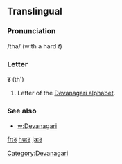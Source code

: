 {{also|ㆆ|ㅎ}}
==Translingual==

===Pronunciation===
/tha/ (with a hard ''t'')

===Letter===
'''ठ''' (th')

# Letter of the [[Devanagari alphabet]].

===See also===

* [[w:Devanagari]]

[[Category:Devanagari]]

[[fr:ठ]]
[[hu:ठ]]
[[ja:ठ]]